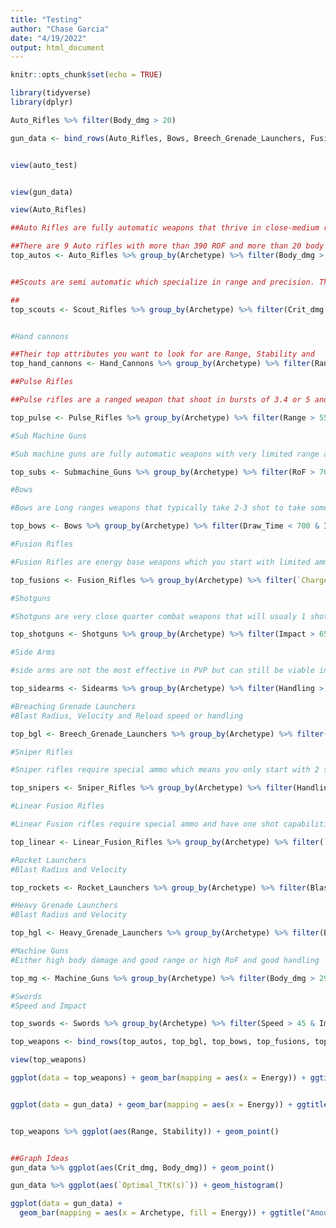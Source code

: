 ```yaml
---
title: "Testing"
author: "Chase Garcia"
date: "4/19/2022"
output: html_document
---
```


```r
knitr::opts_chunk$set(echo = TRUE)

library(tidyverse)
library(dplyr)

```

```r
Auto_Rifles %>% filter(Body_dmg > 20)

gun_data <- bind_rows(Auto_Rifles, Bows, Breech_Grenade_Launchers, Fusion_Rifles, Hand_Cannons, Heavy_Grenade_Launchers, Linear_Fusion_Rifles, Machine_Guns, Pulse_Rifles, Rocket_Launchers, Scout_Rifles, Shotguns, Sidearms, Sniper_Rifles, Submachine_Guns, Swords)


view(auto_test)


view(gun_data)

view(Auto_Rifles)
```


```r
##Auto Rifles are fully automatic weapons that thrive in close-medium range encounters. Their 2 top values would be RoF and Body Damage.

##There are 9 Auto rifles with more than 390 ROF and more than 20 body damage
top_autos <- Auto_Rifles %>% group_by(Archetype) %>% filter(Body_dmg > 20 & RoF > 350)


##Scouts are semi automatic which specialize in range and precision. Their top two specialties will rely on their Crit damage and Optimal amount of shots for a kill

##
top_scouts <- Scout_Rifles %>% group_by(Archetype) %>% filter(Crit_dmg > 50 & Opt_Shots < 3.1)


#Hand cannons 

##Their top attributes you want to look for are Range, Stability and 
top_hand_cannons <- Hand_Cannons %>% group_by(Archetype) %>% filter(Range > 55 & Stability > 55)

##Pulse Rifles

##Pulse rifles are a ranged weapon that shoot in bursts of 3.4 or 5 and specialize in medium ranged combat

top_pulse <- Pulse_Rifles %>% group_by(Archetype) %>% filter(Range > 55 & Stability > 55 & RoF > 350)

#Sub Machine Guns

#Sub machine guns are fully automatic weapons with very limited range and their defining features are it RoF, Handling and Stability

top_subs <- Submachine_Guns %>% group_by(Archetype) %>% filter(RoF > 700 & Handling > 55 & Stability > 55)

#Bows

#Bows are Long ranges weapons that typically take 2-3 shot to take someone out. What you want to look for in a bow are a quick draw time, high impact, and/or good accuracy.

top_bows <- Bows %>% group_by(Archetype) %>% filter(Draw_Time < 700 & Impact > 70 & Accuracy > 50)

#Fusion Rifles

#Fusion Rifles are energy base weapons which you start with limited ammo and can only be shot twice before needing to pick up from a dead player. The features you look for in a good fusion rifle are Low charge time, Handling and high impact.

top_fusions <- Fusion_Rifles %>% group_by(Archetype) %>% filter(`Charge_Time(ms)`<.8 & Handling > 40 & Impact > 60)

#Shotguns

#Shotguns are very close quarter combat weapons that will usualy 1 shot anyone within their effective range. There for we are going to want to look for one with good range, impact, and stability. 

top_shotguns <- Shotguns %>% group_by(Archetype) %>% filter(Impact > 65 & Handling > 60)

#Side Arms

#side arms are not the most effective in PVP but can still be viable in certain situations. Side arms thrive in close to medium combat and tend to have good handling, good recoil control and decent RoF.

top_sidearms <- Sidearms %>% group_by(Archetype) %>% filter(Handling > 50 & Recoil_Direction > 95)

#Breaching Grenade Launchers
#Blast Radius, Velocity and Reload speed or handling

top_bgl <- Breech_Grenade_Launchers %>% group_by(Archetype) %>% filter(Blast_Radius > 54, Velocity > 75 & Reload_Speed > 70)

#Sniper Rifles

#Sniper rifles require special ammo which means you only start with 2 shots. However they do 1 have 1 shot capabilities like other weapons that use special ammo. Sniper excel in long range combat so the specs you will want to look out for are its handling, low zoom magnification and Aim_assist(for controller players)

top_snipers <- Sniper_Rifles %>% group_by(Archetype) %>% filter(Handling > 40 & Lowest_Zoom < 55 & Aim_Assist > 50)

#Linear Fusion Rifles

#Linear Fusion rifles require special ammo and have one shot capabilities as well but they require time to charge up and unlike normal fusion rifles these only shoot one time per charge. Since these weapons excel in medium to long range you want to look out for stats like low charge time and good handling

top_linear <- Linear_Fusion_Rifles %>% group_by(Archetype) %>% filter(`Charge_Time(ms)`> 500 & Handling > 35)

#Rocket Launchers
#Blast Radius and Velocity

top_rockets <- Rocket_Launchers %>% group_by(Archetype) %>% filter(Blast_Radius > 74 & Velocity > 50)

#Heavy Grenade Launchers
#Blast Radius and Velocity

top_hgl <- Heavy_Grenade_Launchers %>% group_by(Archetype) %>% filter(Blast_Radius > 20 & Velocity > 40)

#Machine Guns
#Either high body damage and good range or high RoF and good handling

top_mg <- Machine_Guns %>% group_by(Archetype) %>% filter(Body_dmg > 29 & Range > 65)

#Swords 
#Speed and Impact

top_swords <- Swords %>% group_by(Archetype) %>% filter(Speed > 45 & Impact > 59)

```


```r

top_weapons <- bind_rows(top_autos, top_bgl, top_bows, top_fusions, top_hand_cannons, top_hgl, top_linear, top_mg, top_pulse, top_rockets, top_scouts, top_shotguns, top_sidearms, top_snipers, top_subs, top_swords)

view(top_weapons)

```

```r
ggplot(data = top_weapons) + geom_bar(mapping = aes(x = Energy)) + ggtitle("Energy distribution using top weapons")


ggplot(data = gun_data) + geom_bar(mapping = aes(x = Energy)) + ggtitle("Energy distribution using all weapons")


top_weapons %>% ggplot(aes(Range, Stability)) + geom_point()



```






```r

##Graph Ideas
gun_data %>% ggplot(aes(Crit_dmg, Body_dmg)) + geom_point()

gun_data %>% ggplot(aes(`Optimal_TtK(s)`)) + geom_histogram()

ggplot(data = gun_data) + 
  geom_bar(mapping = aes(x = Archetype, fill = Energy)) + ggtitle("Amount of each Archetype")




```













